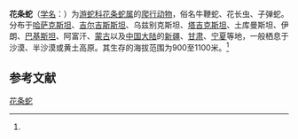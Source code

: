 {{Speciesbox
| name = 花条蛇
| status = 
| status_system = 
| image = 
| genus = Psammophis
| species = lineolatus
| authority = (Brandt, 1838)<ref name='id4687'>{{cite web| url =http://www.bioinfo.cn/db05/BjdwSpecies.php?action=view&id=4687| title =花条蛇| work =《中国动物物种编目数据库》| publisher =中国科学院微生物研究所| author =中国科学院动物研究所| accessdate =2009-04-11| deadurl =yes| archiveurl =https://web.archive.org/web/20160305052014/http://www.bioinfo.cn/db05/BjdwSpecies.php?action=view&id=4687| archivedate =2016-03-05}}</ref>
}}

'''花条蛇'''（[[学名|学名]]：{{lang|la|''Psammophis lineolatus''}}）为[[游蛇科|游蛇科]][[花条蛇属|花条蛇属]]的[[爬行动物|爬行动物]]，俗名牛鞭蛇、花长虫、子弹蛇。分布于[[哈萨克斯坦|哈萨克斯坦]]、[[吉尔吉斯斯坦|吉尔吉斯斯坦]]、乌兹别克斯坦、[[塔吉克斯坦|塔吉克斯坦]]、土库曼斯坦、伊朗、[[巴基斯坦|巴基斯坦]]、阿富汗、[[蒙古|蒙古]]以及[[中国大陆|中国大陆]]的[[新疆|新疆]]、[[甘肃|甘肃]]、[[宁夏|宁夏]]等地，一般栖息于沙漠、半沙漠或黄土高原。其生存的海拔范围为900至1100米。<ref name='id4687'/>

== 参考文献 ==
{{reflist}}

{{Wikispecies|Psammophis lineolatus}}
{{Taxonbar|from=Q2631273}}

[[Category:花条蛇属|花条蛇]]


{{蛇类小作品}}
